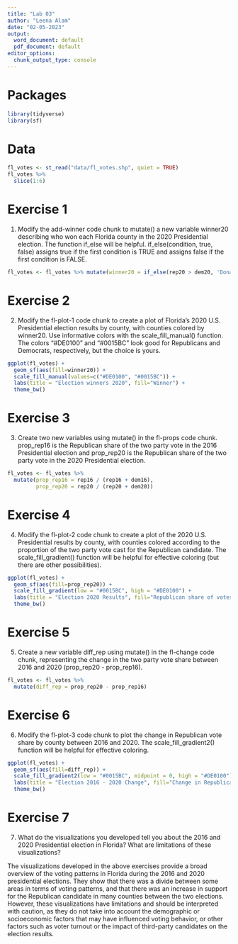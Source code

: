 ```yaml
---
title: "Lab 03"
author: "Leena Alam"
date: "02-05-2023"
output:
  word_document: default
  pdf_document: default
editor_options:
  chunk_output_type: console
---
```


# Packages

```r
library(tidyverse)
library(sf)
``` 

# Data

```r
fl_votes <- st_read("data/fl_votes.shp", quiet = TRUE)
fl_votes %>%
  slice(1:6)
```


# Exercise 1

1. Modify the add-winner code chunk to mutate() a new variable winner20 describing who won each Florida county in the 2020 Presidential election. The function if_else will be helpful. if_else(condition, true, false) assigns true if the first condition is TRUE and assigns false if the first condition is FALSE. 

```r
fl_votes <- fl_votes %>% mutate(winner20 = if_else(rep20 > dem20, 'Donald Trump', 'Joe Biden'))
```


# Exercise 2

2. Modify the fl-plot-1 code chunk to create a plot of Florida’s 2020 U.S. Presidential election results by county, with counties colored by winner20. Use informative colors with the scale_fill_manual() function. The colors “#DE0100” and “#0015BC” look good for Republicans and Democrats, respectively, but the choice is yours.

```r
ggplot(fl_votes) + 
  geom_sf(aes(fill=winner20)) + 
  scale_fill_manual(values=c("#DE0100", "#0015BC")) +
  labs(title = "Election winners 2020", fill="Winner") + 
  theme_bw()
```

# Exercise 3

3. Create two new variables using mutate() in the fl-props code chunk. prop_rep16 is the Republican share of the two party vote in the 2016 Presidential election and prop_rep20 is the Republican share of the two party vote in the 2020 Presidential election.

```r
fl_votes <- fl_votes %>%
  mutate(prop_rep16 = rep16 / (rep16 + dem16),
         prop_rep20 = rep20 / (rep20 + dem20))
```

# Exercise 4

4. Modify the fl-plot-2 code chunk to create a plot of the 2020 U.S. Presidential results by county, with counties colored according to the proportion of the two party vote cast for the Republican candidate. The scale_fill_gradient() function will be helpful for effective coloring (but there are other possibilities).

```r
ggplot(fl_votes) + 
  geom_sf(aes(fill=prop_rep20)) + 
  scale_fill_gradient(low = "#0015BC", high = "#DE0100") +
  labs(title = "Election 2020 Results", fill="Republican share of votes") + 
  theme_bw()
```

# Exercise 5

5. Create a new variable diff_rep using mutate() in the fl-change code chunk, representing the change in the two party vote share between 2016 and 2020 (prop_rep20 - prop_rep16).

```r
fl_votes <- fl_votes %>%
  mutate(diff_rep = prop_rep20 - prop_rep16)
```

# Exercise 6

6. Modify the fl-plot-3 code chunk to plot the change in Republican vote share by county between 2016 and 2020. The scale_fill_gradient2() function will be helpful for effective coloring.

```r
ggplot(fl_votes) + 
  geom_sf(aes(fill=diff_rep)) + 
  scale_fill_gradient2(low = "#0015BC", midpoint = 0, high = "#DE0100") +
  labs(title = "Election 2016 - 2020 Change", fill="Change in Republican Share") + 
  theme_bw()
```

# Exercise 7

7. What do the visualizations you developed tell you about the 2016 and 2020 Presidential election in Florida? What are limitations of these visualizations?

The visualizations developed in the above exercises provide a broad overview of the voting patterns in Florida during the 2016 and 2020 presidential elections. They show that there was a divide between some areas in terms of voting patterns, and that there was an increase in support for the Republican candidate in many counties between the two elections. However, these visualizations have limitations and should be interpreted with caution, as they do not take into account the demographic or socioeconomic factors that may have influenced voting behavior, or other factors such as voter turnout or the impact of third-party candidates on the election results.